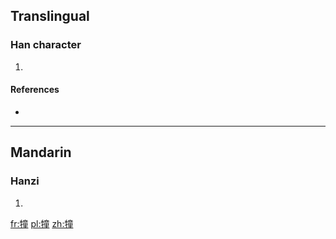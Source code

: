 ==Translingual==

===Han character===
{{Han char|rn=93|rad=牛|as=12|sn=16|four=20514|canj=HQYTG}}

# {{defn|Han|sort=牛12}}

====References====
* {{Han ref|kx=0704.170|dkj=20171|dj=1117.070|hdz=31820.060|uh=729D|ud=29341|bh=EA59|bd=59993}}

----

==Mandarin==

===Hanzi===
{{cmn-hanzi|pin=[[tóng]] ([[tong2]])|wg=t'ung<sup>2</sup>}}

# {{defn|lang=cmn|sort=牛12}}

[[fr:犝]]
[[pl:犝]]
[[zh:犝]]